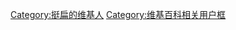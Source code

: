 {{Userbox-2
  |border-c = #000000
  |border-s = 1
  |id1-c    = #FFFFFF
  |id1-s    = 12
  |id1-fc   = #000000
  |id2-c    = #0000FF
  |id2-s    = 12
  |id2-fc   = #FFFFFF
  |info-c   = #008000
  |info-s   = 9
  |info-fc  = #FFFF
  |id1      = 阿扁<br>无罪
  |id2      = 政治<br>迫害
  |info     = 这个用户认为'''[[陈水扁]]'''罪證不足，对其的犯罪指控完全是政治迫害，必須特赦。
}}
[[Category:挺扁的维基人]]
<noinclude>[[Category:维基百科相关用户框]]</noinclude>